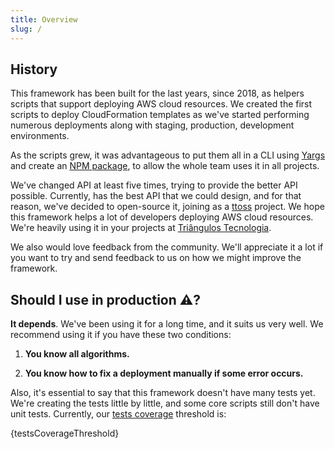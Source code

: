 ```yaml
---
title: Overview
slug: /
---
```




## History

This framework has been built for the last years, since 2018, as helpers scripts that support deploying AWS cloud resources.
We created the first scripts to deploy CloudFormation templates as we've started performing numerous deployments along with staging, production, development environments.

As the scripts grew, it was advantageous to put them all in a CLI using [Yargs](https://yargs.js.org/) and create an [NPM package](https://www.npmjs.com/package/carlin), to allow the whole team uses it in all projects.

We've changed <Carlin /> API at least five times, trying to provide the better API possible. Currently, <Carlin /> has the best API that we could design, and for that reason, we've decided to open-source it, joining as a [ttoss](https://github.com/ttoss) project. We hope this framework helps a lot of developers deploying AWS cloud resources. We're heavily using it in your projects at [Triângulos Tecnologia](https://triangulostecnologia.com).

We also would love feedback from the community. We'll appreciate it a lot if you want to try and send feedback to us on how we might improve the framework.

## Should I use <Carlin /> in production ⚠️?

**It depends**. We've been using it for a long time, and it suits us very well. We recommend using it if you have these two conditions:

1. **You know all <Carlin /> algorithms.**

2. **You know how to fix a deployment manually if some error occurs.**

Also, it's essential to say that this framework doesn't have many tests yet. We're creating the tests little by little, and some core scripts still don't have unit tests.
Currently, our [tests coverage](https://en.wikipedia.org/wiki/Code_coverage) threshold is:

<CodeBlock className="json">{testsCoverageThreshold}</CodeBlock>
